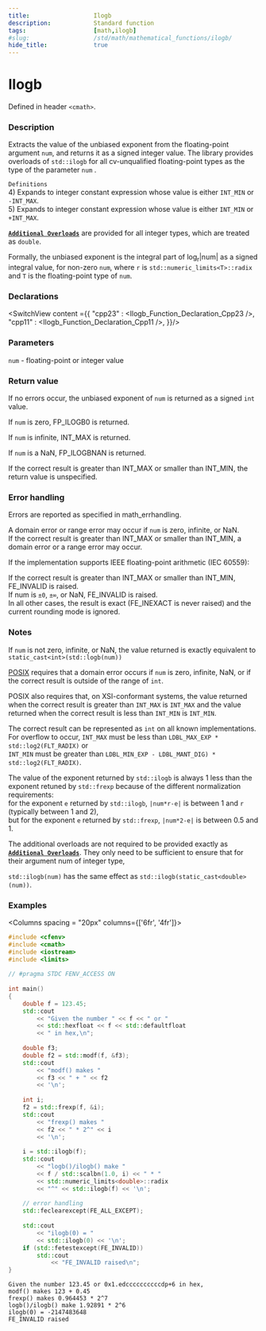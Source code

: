 ```yaml
---
title:                  Ilogb
description:            Standard function
tags:                   [math,ilogb]
#slug:                  /std/math/mathematical_functions/ilogb/
hide_title:             true
---
```




# Ilogb

Defined in header `<cmath>`.

### Description

Extracts the value of the unbiased exponent from the floating-point argument `num`, and returns it as a signed integer value. 
The library provides overloads of `std::ilogb` for all cv-unqualified floating-point types as the type of the parameter `num` <Since v='cpp23'></Since>.

`Definitions` <br/>
4) Expands to integer constant expression whose value is either `INT_MIN` or `-INT_MAX`. <br/>
5) Expands to integer constant expression whose value is either `INT_MIN` or `+INT_MAX`. <br/>

<a href='#declarations'><code><b>Additional Overloads</b></code></a> are provided for all integer types, which are treated as `double`.

Formally, the unbiased exponent is the integral part of log<sub>r</sub>|num| as a signed integral value, for non-zero `num`, where `r` is 
`std::numeric_limits<T>::radix` and `T` is the floating-point type of `num`.

### Declarations

<SwitchView content ={{
    "cpp23" : <Ilogb_Function_Declaration_Cpp23 />,
    "cpp11" : <Ilogb_Function_Declaration_Cpp11 />,
}}/>


### Parameters
 
`num` - floating-point or integer value

### Return value

If no errors occur, the unbiased exponent of `num` is returned as a signed `int` value.

If `num` is zero, FP_ILOGB0 is returned.

If `num` is infinite, INT_MAX is returned.

If `num` is a NaN, FP_ILOGBNAN is returned.

If the correct result is greater than INT_MAX or smaller than INT_MIN, the return value is unspecified.


### Error handling

Errors are reported as specified in math_errhandling.

A domain error or range error may occur if `num` is zero, infinite, or NaN. <br/>
If the correct result is greater than INT_MAX or smaller than INT_MIN, a domain error or a range error may occur.

If the implementation supports IEEE floating-point arithmetic (IEC 60559):

If the correct result is greater than INT_MAX or smaller than INT_MIN, FE_INVALID is raised. <br/>
If num is `±0`, `±∞`, or NaN, FE_INVALID is raised. <br/>
In all other cases, the result is exact (FE_INEXACT is never raised) and the current rounding mode is ignored. <br/>


### Notes

If `num` is not zero, infinite, or NaN, the value returned is exactly equivalent to `static_cast<int>(std::logb(num))`

[POSIX](https://pubs.opengroup.org/onlinepubs/9699919799/functions/ilogb.html) 
requires that a domain error occurs if `num` is zero, infinite, NaN, or if the correct result is outside of the range of `int`.

POSIX also requires that, on XSI-conformant systems, the value returned when the correct result is greater than `INT_MAX` is `INT_MAX`
 and the value returned when the correct result is less than `INT_MIN` is `INT_MIN`.

The correct result can be represented as `int` on all known implementations. <br/>
For overflow to occur, `INT_MAX` must be less than `LDBL_MAX_EXP * std::log2(FLT_RADIX)` or <br/>
`INT_MIN` must be greater than `LDBL_MIN_EXP - LDBL_MANT_DIG) * std::log2(FLT_RADIX)`.


The value of the exponent returned by `std::ilogb` is always 1 less than the exponent retuned by `std::frexp` because of the different normalization requirements: <br/>
for the exponent `e` returned by `std::ilogb`, `|num*r-e|` is between 1 and `r` (typically between 1 and 2), <br/>
but for the exponent `e` returned by `std::frexp`, `|num*2-e|` is between 0.5 and 1.

The additional overloads are not required to be provided exactly as <a href='#declarations'><code><b>Additional Overloads</b></code></a>. 
They only need to be sufficient to ensure that for their argument num of integer type, 

`std::ilogb(num)` has the same effect as `std::ilogb(static_cast<double>(num))`.

### Examples



<Columns spacing = "20px" columns={['6fr', '4fr']}>
<div>

```cpp
#include <cfenv>
#include <cmath>
#include <iostream>
#include <limits>
 
// #pragma STDC FENV_ACCESS ON
 
int main()
{
    double f = 123.45;
    std::cout 
        << "Given the number " << f << " or " 
        << std::hexfloat << f << std::defaultfloat 
        << " in hex,\n";
 
    double f3;
    double f2 = std::modf(f, &f3);
    std::cout 
        << "modf() makes " 
        << f3 << " + " << f2 
        << '\n';
 
    int i;
    f2 = std::frexp(f, &i);
    std::cout 
        << "frexp() makes " 
        << f2 << " * 2^" << i 
        << '\n';
 
    i = std::ilogb(f);
    std::cout 
        << "logb()/ilogb() make " 
        << f / std::scalbn(1.0, i) << " * "
        << std::numeric_limits<double>::radix
        << "^" << std::ilogb(f) << '\n';
 
    // error handling
    std::feclearexcept(FE_ALL_EXCEPT);
 
    std::cout 
        << "ilogb(0) = " 
        << std::ilogb(0) << '\n';
    if (std::fetestexcept(FE_INVALID))
        std::cout 
            << "FE_INVALID raised\n";
}

```

</div>

<div>

```plaintext title="Possible Result"
Given the number 123.45 or 0x1.edccccccccccdp+6 in hex,
modf() makes 123 + 0.45
frexp() makes 0.964453 * 2^7
logb()/ilogb() make 1.92891 * 2^6
ilogb(0) = -2147483648
FE_INVALID raised
```

</div>
</Columns>
